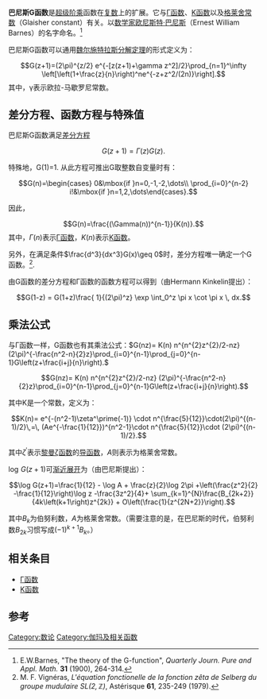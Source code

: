 '''巴尼斯G函数'''是[[階乘#超階乘|超级阶乘]]函数在[[复数_(数学)|复数]]上的扩展。它与[[Γ函数|Γ函数]]、[[K函数|K函数]]以及[[格莱舍常数|格莱舍常数]]（Glaisher constant）有关。以[[数学家|数学家]][[欧尼斯特·巴尼斯|欧尼斯特·巴尼斯]]（Ernest William Barnes）的名字命名。<ref> E.W.Barnes, "The theory of the G-function", ''Quarterly Journ. Pure and Appl. Math.'' '''31''' (1900), 264-314.</ref>

巴尼斯G函数可以通用[[魏尔施特拉斯分解定理|魏尔施特拉斯分解定理]]的形式定义为：

:<math>G(z+1)=(2\pi)^{z/2} e^{-[z(z+1)+\gamma z^2]/2}\prod_{n=1}^\infty \left[\left(1+\frac{z}{n}\right)^ne^{-z+z^2/(2n)}\right].</math>
其中，γ表示欧拉-马歇罗尼常数。

==差分方程、函数方程与特殊值==

巴尼斯G函数满足[[差分方程|差分方程]]

:<math>G(z+1)=\Gamma(z)G(z).</math>

特殊地，G(1)=1. 从此方程可推出G取整数自变量时有：

:<math>G(n)=\begin{cases} 0&\mbox{if }n=0,-1,-2,\dots\\ \prod_{i=0}^{n-2} i!&\mbox{if }n=1,2,\dots\end{cases}.</math>

因此，

:<math>G(n)=\frac{(\Gamma(n))^{n-1}}{K(n)}.</math>
其中，<math>\Gamma(n)</math>表示[[Γ函数|Γ函数]]，<math>K(n)</math>表示[[K函数|K函数]]。

另外，在满足条件<math>\frac{d^3}{dx^3}G(x)\geq 0</math>时，差分方程唯一确定一个G函数。<ref>M. F. Vignéras, ''L'équation fonctionelle de la fonction zêta de Selberg du groupe mudulaire SL<math>(2,\mathbb{Z})</math>'', Astérisque '''61''', 235-249 (1979).</ref>.

由G函数的差分方程和Γ函数的函数方程可以得到（由Hermann Kinkelin提出）：

:<math> G(1-z) = G(1+z)\frac{ 1}{(2\pi)^z} \exp \int_0^z \pi x \cot \pi x \, dx.</math>

==乘法公式==

与Γ函数一样，G函数也有其乘法公式：<math>
G(nz)= K(n) n^{n^{2}z^{2}/2-nz} (2\pi)^{-\frac{n^2-n}{2}z}\prod_{i=0}^{n-1}\prod_{j=0}^{n-1}G\left(z+\frac{i+j}{n}\right).
</math>

:<math>
G(nz)= K(n) n^{n^{2}z^{2}/2-nz} (2\pi)^{-\frac{n^2-n}{2}z}\prod_{i=0}^{n-1}\prod_{j=0}^{n-1}G\left(z+\frac{i+j}{n}\right).
</math>

其中K是一个常数，定义为：

:<math> K(n)= e^{-(n^2-1)\zeta^\prime(-1)} \cdot
n^{\frac{5}{12}}\cdot(2\pi)^{(n-1)/2}\,=\,
(Ae^{-\frac{1}{12}})^{n^2-1}\cdot n^{\frac{5}{12}}\cdot (2\pi)^{(n-1)/2}.</math>

其中<math>\zeta^\prime</math>表示[[黎曼ζ函数|黎曼ζ函数]]的[[导函数|导函数]]，<math>A</math>则表示为格莱舍常数。

<math>\log \,G(z+1 )</math>可[[渐近展开|渐近展开]]为（由巴尼斯提出）：

:<math> \log G(z+1)=\frac{1}{12} - \log A + \frac{z}{2}\log 2\pi +\left(\frac{z^2}{2} -\frac{1}{12}\right)\log z -\frac{3z^2}{4}+
\sum_{k=1}^{N}\frac{B_{2k+2}}{4k\left(k+1\right)z^{2k}} + O\left(\frac{1}{z^{2N+2}}\right).</math>

其中<math>B_{k}</math>为伯努利数，<math>A</math>为格莱舍常数。（需要注意的是，在巴尼斯的时代，伯努利数<math>B_{2k}</math>习惯写成<math>(-1)^{k+1} B_k </math>。）

==相关条目==
* [[Γ函数|Γ函数]]
* [[K函数|K函数]]

==参考==
{{reflist}}

[[Category:数论|Category:数论]]
[[Category:伽玛及相关函数|Category:伽玛及相关函数]]